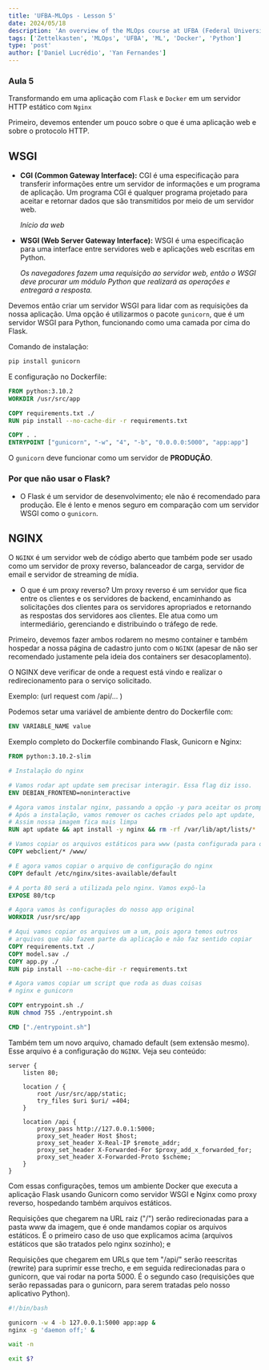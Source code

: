 ```yaml
---
title: 'UFBA-MLOps - Lesson 5'
date: 2024/05/18
description: 'An overview of the MLOps course at UFBA (Federal University of Bahia) in partnership with the Tomorrow Foundation.' 
tags: ['Zettelkasten', 'MLOps', 'UFBA', 'ML', 'Docker', 'Python']
type: 'post'
author: ['Daniel Lucrédio', 'Yan Fernandes']
---
```


### Aula 5

Transformando em uma aplicação com `Flask` e `Docker` em um servidor HTTP estático com `Nginx`

Primeiro, devemos entender um pouco sobre o que é uma aplicação web e sobre o protocolo HTTP.

## WSGI

- **CGI (Common Gateway Interface):** CGI é uma especificação para transferir informações entre um servidor de
  informações e um programa de aplicação. Um programa CGI é qualquer programa projetado para aceitar e retornar dados
  que são transmitidos por meio de um servidor web.

  _Início da web_

- **WSGI (Web Server Gateway Interface):** WSGI é uma especificação para uma interface entre servidores web e aplicações
  web escritas em Python.

  _Os navegadores fazem uma requisição ao servidor web, então o WSGI deve procurar um módulo Python que realizará as
  operações e entregará a resposta._

Devemos então criar um servidor WSGI para lidar com as requisições da nossa aplicação. Uma opção é utilizarmos o pacote
`gunicorn`, que é um servidor WSGI para Python, funcionando como uma camada por cima do Flask.

Comando de instalação:

```bash
pip install gunicorn
```

E configuração no Dockerfile:

```Dockerfile
FROM python:3.10.2
WORKDIR /usr/src/app

COPY requirements.txt ./
RUN pip install --no-cache-dir -r requirements.txt

COPY . .
ENTRYPOINT ["gunicorn", "-w", "4", "-b", "0.0.0.0:5000", "app:app"]
```

O `gunicorn` deve funcionar como um servidor de **PRODUÇÃO**.

### Por que não usar o Flask?

- O Flask é um servidor de desenvolvimento; ele não é recomendado para produção. Ele é lento e menos seguro em
  comparação com um servidor WSGI como o `gunicorn`.

## NGINX

O `NGINX` é um servidor web de código aberto que também pode ser usado como um servidor de proxy reverso, balanceador de
carga, servidor de email e servidor de streaming de mídia.

- O que é um proxy reverso? Um proxy reverso é um servidor que fica entre os clientes e os servidores de backend,
  encaminhando as solicitações dos clientes para os servidores apropriados e retornando as respostas dos servidores aos
  clientes. Ele atua como um intermediário, gerenciando e distribuindo o tráfego de rede.

Primeiro, devemos fazer ambos rodarem no mesmo container e também hospedar a nossa página de cadastro junto com o
`NGINX` (apesar de não ser recomendado justamente pela ideia dos containers ser desacoplamento).

O NGINX deve verificar de onde a request está vindo e realizar o redirecionamento para o serviço solicitado.

Exemplo: (url request com /api/... )

Podemos setar uma variável de ambiente dentro do Dockerfile com:

```Dockerfile
ENV VARIABLE_NAME value
```

Exemplo completo do Dockerfile combinando Flask, Gunicorn e Nginx:

```Dockerfile
FROM python:3.10.2-slim

# Instalação do nginx

# Vamos rodar apt update sem precisar interagir. Essa flag diz isso.
ENV DEBIAN_FRONTEND=noninteractive

# Agora vamos instalar nginx, passando a opção -y para aceitar os prompts
# Após a instalação, vamos remover os caches criados pelo apt update,
# Assim nossa imagem fica mais limpa
RUN apt update && apt install -y nginx && rm -rf /var/lib/apt/lists/*

# Vamos copiar os arquivos estáticos para www (pasta configurada para o nginx)
COPY webclient/* /www/

# E agora vamos copiar o arquivo de configuração do nginx
COPY default /etc/nginx/sites-available/default

# A porta 80 será a utilizada pelo nginx. Vamos expô-la
EXPOSE 80/tcp

# Agora vamos às configurações do nosso app original
WORKDIR /usr/src/app

# Aqui vamos copiar os arquivos um a um, pois agora temos outros
# arquivos que não fazem parte da aplicação e não faz sentido copiar
COPY requirements.txt ./
COPY model.sav ./
COPY app.py ./
RUN pip install --no-cache-dir -r requirements.txt

# Agora vamos copiar um script que roda as duas coisas
# nginx e gunicorn

COPY entrypoint.sh ./
RUN chmod 755 ./entrypoint.sh

CMD ["./entrypoint.sh"]
```

Também tem um novo arquivo, chamado default (sem extensão mesmo). Esse arquivo é a configuração do `NGINX`. Veja seu
conteúdo:

```nginx
server {
    listen 80;

    location / {
        root /usr/src/app/static;
        try_files $uri $uri/ =404;
    }

    location /api {
        proxy_pass http://127.0.0.1:5000;
        proxy_set_header Host $host;
        proxy_set_header X-Real-IP $remote_addr;
        proxy_set_header X-Forwarded-For $proxy_add_x_forwarded_for;
        proxy_set_header X-Forwarded-Proto $scheme;
    }
}
```

Com essas configurações, temos um ambiente Docker que executa a aplicação Flask usando Gunicorn como servidor WSGI e
Nginx como proxy reverso, hospedando também arquivos estáticos.

Requisições que chegarem na URL raiz ("/") serão redirecionadas para a pasta www da imagem, que é onde mandamos copiar
os arquivos estáticos. É o primeiro caso de uso que explicamos acima (arquivos estáticos que são tratados pelo nginx
sozinho); e

Requisições que chegarem em URLs que tem "/api/" serão reescritas (rewrite) para suprimir esse trecho, e em seguida
redirecionadas para o gunicorn, que vai rodar na porta 5000. É o segundo caso (requisições que serão repassadas para o
gunicorn, para serem tratadas pelo nosso aplicativo Python).

```entrypoint.sh
#!/bin/bash

gunicorn -w 4 -b 127.0.0.1:5000 app:app &
nginx -g 'daemon off;' &

wait -n

exit $?
```
